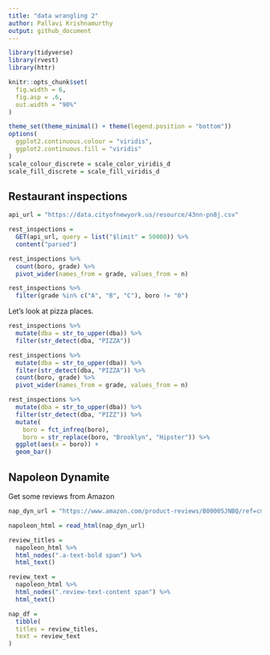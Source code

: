 ```yaml
---
title: "data wrangling 2"
author: Pallavi Krishnamurthy
output: github_document
---
```

```r
library(tidyverse)
library(rvest)
library(httr)

knitr::opts_chunk$set(
  fig.width = 6,
  fig.asp = .6,
  out.width = "90%"
)

theme_set(theme_minimal() + theme(legend.position = "bottom"))
options(
  ggplot2.continuous.colour = "viridis",
  ggplot2.continuous.fill = "viridis"
)
scale_colour_discrete = scale_color_viridis_d
scale_fill_discrete = scale_fill_viridis_d
```

## Restaurant inspections

```r
api_url = "https://data.cityofnewyork.us/resource/43nn-pn8j.csv"

rest_inspections = 
  GET(api_url, query = list("$limit" = 50000)) %>% 
  content("parsed")
```


```r
rest_inspections %>% 
  count(boro, grade) %>% 
  pivot_wider(names_from = grade, values_from = n)
```

```r
rest_inspections %>% 
  filter(grade %in% c("A", "B", "C"), boro != "0")
```

Let's look at pizza places. 

```r
rest_inspections %>%
  mutate(dba = str_to_upper(dba)) %>% 
  filter(str_detect(dba, "PIZZA"))
```

```r
rest_inspections %>%
  mutate(dba = str_to_upper(dba)) %>% 
  filter(str_detect(dba, "PIZZA")) %>% 
  count(boro, grade) %>% 
  pivot_wider(names_from = grade, values_from = n)

```

```r
rest_inspections %>% 
  mutate(dba = str_to_upper(dba)) %>% 
  filter(str_detect(dba, "PIZZ")) %>% 
  mutate(
    boro = fct_infreq(boro),
    boro = str_replace(boro, "Brooklyn", "Hipster")) %>% 
  ggplot(aes(x = boro)) +
  geom_bar()
```

## Napoleon Dynamite

Get some reviews from Amazon

```r
nap_dyn_url = "https://www.amazon.com/product-reviews/B00005JNBQ/ref=cm_cr_arp_d_viewopt_rvwer?ie=UTF8&reviewerType=avp_only_reviews&sortBy=recent&pageNumber=1"

napoleon_html = read_html(nap_dyn_url)

review_titles =
  napoleon_html %>% 
  html_nodes(".a-text-bold span") %>% 
  html_text()

review_text =
  napoleon_html %>% 
  html_nodes(".review-text-content span") %>% 
  html_text()

nap_df = 
  tibble(
  titles = review_titles,
  text = review_text
)
```





